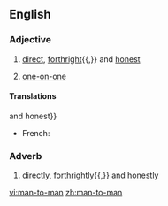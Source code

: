 ==English==

===Adjective===
{{en-adj|-|head=[[man]]-to-man}}

# [[direct]], [[forthright]]{{,}} and [[honest]]
# {{label|en|sports}} [[one-on-one]]

====Translations====
{{trans-top|direct, forthright{{,}} and honest}}
* French: {{t+|fr|d'homme à homme}}
{{trans-mid}}
{{trans-bottom}}

===Adverb===
{{en-adv|-}}

# [[directly]], [[forthrightly]]{{,}} and [[honestly]]

[[vi:man-to-man]]
[[zh:man-to-man]]